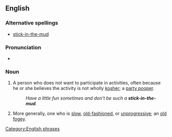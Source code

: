 ==English==

===Alternative spellings===
* [[stick-in-the-mud]]

===Pronunciation===
* {{IPA|/ˈstɪk.ɪn.ðəˌmʌd/}}

===Noun===
{{en-noun|sg=[[stick]] [[in]] [[the]] [[mud]]|pl=sticks in the mud|pl2=stick in the muds}}

# {{idiom}} A person who does not want to participate in activities, often because he or she believes the activity is not wholly [[kosher]]; a  [[party pooper]].
#:''Have a little fun sometimes and don't be such a '''stick-in-the-mud'''.''
# {{idiom}} More generally, one who is [[slow]], [[old-fashioned]], or [[unprogressive]]; an [[old fogey]].

[[Category:English phrases]]